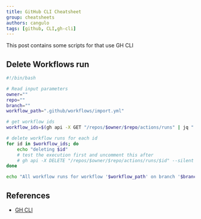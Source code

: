 ```yaml
---
title: GitHub CLI Cheatsheet
group: cheatsheets
authors: cangulo
tags: [github, CLI,gh-cli]
---
```


This post contains some scripts for that use GH CLI

<!--truncate-->

## Delete Workflows run

```bash
#!/bin/bash

# Read input parameters
owner=""
repo=""
branch=""
workflow_path=".github/workflows/import.yml"

# get workflow ids
workflow_ids=$(gh api -X GET "/repos/$owner/$repo/actions/runs" | jq ".workflow_runs[] | select(.path == \"$workflow_path\") | .id")

# delete workflow runs for each id
for id in $workflow_ids; do
    echo "deleting $id"
    # test the execution first and uncomment this after
    # gh api -X DELETE "/repos/$owner/$repo/actions/runs/$id" --silent
done

echo "All workflow runs for workflow '$workflow_path' on branch '$branch' in repository '$owner/$repo' have been deleted."

```



## References

* [GH CLI](https://cli.github.com/manual/)


